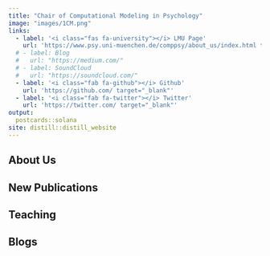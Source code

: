 ```yaml
---
title: "Chair of Computational Modeling in Psychology"
image: "images/1CM.png"
links:
  - label: '<i class="fas fa-university"></i> LMU Page'
    url: 'https://www.psy.uni-muenchen.de/comppsy/about_us/index.html target="_blank"'
  # - label: Blog
  #   url: "https://medium.com/"
  # - label: SoundCloud
  #   url: "https://soundcloud.com/"
  - label: '<i class="fab fa-github"></i> Github'
    url: 'https://github.com/ target="_blank"' 
  - label: '<i class="fab fa-twitter"></i> Twitter'
    url: 'https://twitter.com/ target="_blank"'
output:
  postcards::solana
site: distill::distill_website
---
```

 
## About Us 

## New Publications

## Teaching 

## Blogs

